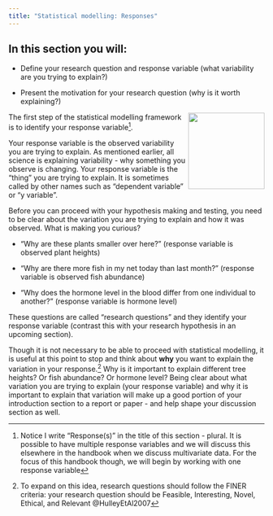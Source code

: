 ```yaml
---
title: "Statistical modelling: Responses"
---
```

::: {.callout-note collapse="false"} 
## In this section you will:

* Define your research question and response variable (what variability are you trying to explain?)

* Present the motivation for your research question (why is it worth explaining?)

:::

<img src="./statsModFramework.png" align="right" width="150"/>

The first step of the statistical modelling framework is to identify your response variable^[Notice I write "Response(s)" in the title of this section - plural. It is possible to have multiple response variables and we will discuss this elsewhere in the handbook when we discuss multivariate data. For the focus of this handbook though, we will begin by working with one response variable].

Your response variable is the observed variability you are trying to explain. As mentioned earlier, all science is explaining variability - why something you observe is changing. Your response variable is the "thing" you are trying to explain. It is sometimes called by other names such as "dependent variable" or "y variable". 

Before you can proceed with your hypothesis making and testing, you need to be clear about the variation you are trying to explain and how it was observed. What is making you curious?

- "Why are these plants smaller over here?" (response variable is observed plant heights)

- "Why are there more fish in my net today than last month?" (response variable is observed fish abundance)

- "Why does the hormone level in the blood differ from one individual to another?" (response variable is hormone level)

These questions are called "research questions" and they identify your response variable (contrast this with your research hypothesis in an upcoming section). 

Though it is not necessary to be able to proceed with statistical modelling, it is useful at this point to stop and think about **why** you want to explain the variation in your response.^[To expand on this idea, research questions should follow the FINER criteria: your research question should be Feasible, Interesting, Novel, Ethical, and Relevant @HulleyEtAl2007] Why is it important to explain different tree heights? Or fish abundance? Or hormone level? Being clear about what variation you are trying to explain (your response variable) and why it is important to explain that variation will make up a good portion of your introduction section to a report or paper - and help shape your discussion section as well.


::: footnotes
:::


